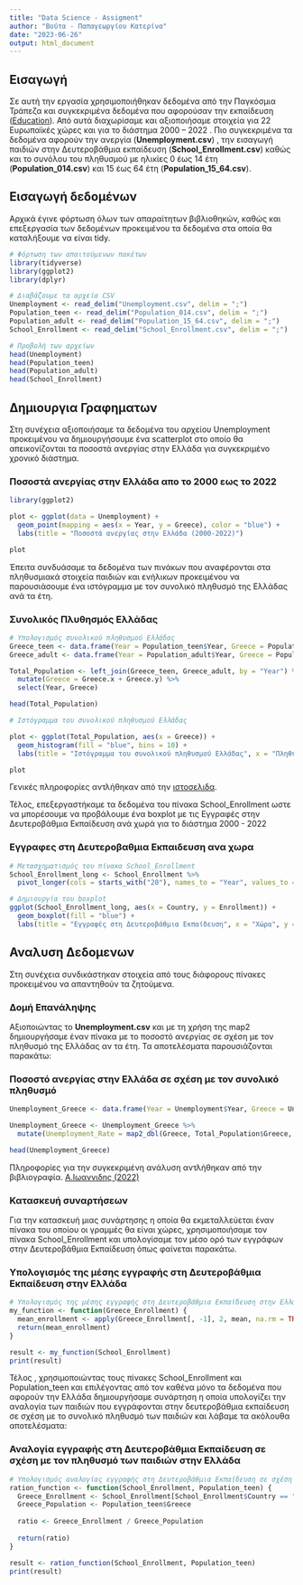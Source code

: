 ```yaml
---
title: "Data Science - Assigment"
author: "Βούτα - Παπαγεωργίου Κατερίνα"
date: "2023-06-26"
output: html_document
---
```



## Εισαγωγή

Σε αυτή την εργασία χρησιμοποιήθηκαν δεδομένα από την Παγκόσμια Τράπεζα και συγκεκριμένα δεδομένα που αφορούσαν την εκπαίδευση ([Education](https://data.worldbank.org/topic/education?end=2022&start=2000&view=chart)). Από αυτά διαχωρίσαμε και αξιοποιήσαμε στοιχεία για 22 Ευρωπαϊκές χώρες και  για το διάστημα 2000 – 2022 . Πιο συγκεκριμένα τα δεδομένα αφορούν την ανεργία (**Unemployment.csv**) , την εισαγωγή παιδιών στην Δευτεροβάθμια εκπαίδευση (**School_Enrollment.csv**) καθώς και το συνόλου του πληθυσμού με ηλικίες 0 έως 14 έτη (**Population_014.csv**) και 15 έως 64 έτη (**Population_15_64.csv**).


## Εισαγωγή δεδομένων

Αρχικά έγινε φόρτωση όλων των απαραίτητων βιβλιοθηκών, καθώς και επεξεργασία των δεδομένων προκειμένου τα δεδομένα στα οποία θα καταλήξουμε να είναι tidy.

```r
# Φόρτωση των απαιτούμενων πακέτων
library(tidyverse)
library(ggplot2)
library(dplyr)

# Διαβάζουμε τα αρχεία CSV
Unemployment <- read_delim("Unemployment.csv", delim = ";")
Population_teen <- read_delim("Population_014.csv", delim = ";")
Population_adult <- read_delim("Population_15_64.csv", delim = ";")
School_Enrollment <- read_delim("School_Enrollment.csv", delim = ";")

# Προβολή των αρχείων
head(Unemployment)
head(Population_teen)
head(Population_adult)
head(School_Enrollment)
```

## Δημιουργια Γραφηματων


Στη συνέχεια αξιοποιήσαμε τα δεδομένα του αρχείου Unemployment προκειμένου να δημιουργήσουμε ένα scatterplot στο οποίο θα απεικονίζονται τα ποσοστά ανεργίας στην Ελλάδα για συγκεκριμένο χρονικό διάστημα.


### **Ποσοστά ανεργίας στην Ελλάδα απο το 2000 εως το 2022**
```r
library(ggplot2)

plot <- ggplot(data = Unemployment) +
  geom_point(mapping = aes(x = Year, y = Greece), color = "blue") +
  labs(title = "Ποσοστά ανεργίας στην Ελλάδα (2000-2022)")

plot
```

Έπειτα συνδυάσαμε τα δεδομένα των πινάκων που αναφέρονται στα πληθυσμιακά στοιχεία παιδιών και ενήλικων προκειμένου να παρουσιάσουμε ένα ιστόγραμμα με τον συνολικό πληθυσμό της Ελλάδας ανά τα έτη.

### **Συνολικός Πλυθησμός Ελλάδας** 

```r
# Υπολογισμός συνολικού πληθυσμού Ελλάδας
Greece_teen <- data.frame(Year = Population_teen$Year, Greece = Population_teen$Greece)
Greece_adult <- data.frame(Year = Population_adult$Year, Greece = Population_adult$Greece)

Total_Population <- left_join(Greece_teen, Greece_adult, by = "Year") %>%
  mutate(Greece = Greece.x + Greece.y) %>%
  select(Year, Greece)

head(Total_Population)

# Ιστόγραμμα του συνολικού πληθυσμού Ελλάδας

plot <- ggplot(Total_Population, aes(x = Greece)) +
  geom_histogram(fill = "blue", bins = 10) +
  labs(title = "Ιστόγραμμα του συνολικού πληθυσμού Ελλάδας", x = "Πληθυσμός", y = "Συχνότητα")

plot
```

Γενικές πληροφορίες αντλήθηκαν από την [ιστοσελιδα](https://el.wikipedia.org/wiki/%CE%94%CE%B7%CE%BC%CE%BF%CE%B3%CF%81%CE%B1%CF%86%CE%AF%CE%B1_%CF%84%CE%B7%CF%82_%CE%95%CE%BB%CE%BB%CE%AC%CE%B4%CE%B1%CF%82).


Τέλος, επεξεργαστήκαμε τα δεδομένα του πίνακα School_Enrollment ωστε να μπορέσουμε να προβάλουμε ένα boxplot με τις Εγγραφές στην Δευτεροβάθμια Εκπαίδευση ανά χωρά για το διάστημα 2000 - 2022 


### **Εγγραφες στη Δευτεροβαθμια Εκπαιδευση ανα χωρα**
```r
# Μετασχηματισμός του πίνακα School_Enrollment 
School_Enrollment_long <- School_Enrollment %>%
  pivot_longer(cols = starts_with("20"), names_to = "Year", values_to = "Enrollment")

# Δημιουργία του boxplot
ggplot(School_Enrollment_long, aes(x = Country, y = Enrollment)) +
  geom_boxplot(fill = "blue") +
  labs(title = "Εγγραφές στη Δευτεροβάθμια Εκπαίδευση", x = "Χώρα", y = "Εγγραφές")

```

## Αναλυση Δεδομενων 
Στη συνέχεια συνδικάστηκαν στοιχεία από τους διάφορους πίνακες προκειμένου να απαντηθούν τα ζητούμενα.

### Δομή Επανάληψης

Αξιοποιώντας το **Unemployment.csv** και με τη χρήση της map2 δημιουργήσαμε έναν πίνακα με το ποσοστό ανεργίας σε σχέση με τον πληθυσμό της Ελλάδας αν τα έτη.
Τα αποτελέσματα παρουσιάζονται παρακάτω: 

### **Ποσοστό ανεργίας στην Ελλάδα σε σχέση με τον συνολικό πληθυσμό**
```r
Unemployment_Greece <- data.frame(Year = Unemployment$Year, Greece = Unemployment$Greece)

Unemployment_Greece <- Unemployment_Greece %>%
  mutate(Unemployment_Rate = map2_dbl(Greece, Total_Population$Greece, ~ (.x / .y) * 100))

head(Unemployment_Greece)
```

Πληροφορίες για την συγκεκριμένη ανάλυση αντλήθηκαν από την βιβλιογραφία. [A.Ιωαννιδης (2022)](https://imegsevee.gr/wp-content/uploads/2023/04/ioannidis_apasxolisi_neon.pdf)

### Κατασκευή συναρτήσεων

Για την κατασκευή μιας συνάρτησης η οποία θα εκμεταλλεύεται έναν πίνακα του οποίου οι γραμμές θα είναι χώρες, χρησιμοποιήσαμε τον πίνακα School_Enrollment και υπολογίσαμε τον μέσο ορό των εγγράφων στην Δευτεροβάθμια Εκπαίδευση όπως φαίνεται παρακάτω. 

### **Υπολογισμός της μέσης εγγραφής στη Δευτεροβάθμια Εκπαίδευση στην Ελλάδα**

```r
# Υπολογισμός της μέσης εγγραφής στη Δευτεροβάθμια Εκπαίδευση στην Ελλάδα
my_function <- function(Greece_Enrollment) {
  mean_enrollment <- apply(Greece_Enrollment[, -1], 2, mean, na.rm = TRUE)
  return(mean_enrollment)
}

result <- my_function(School_Enrollment)
print(result)
```

Τέλος , χρησιμοποιώντας τους πίνακες School_Enrollment και Population_teen και επιλέγοντας από τον καθένα μόνο τα δεδομένα που αφορούν την Ελλάδα δημιουργήσαμε συνάρτηση η οποία υπολογίζει την αναλογία των παιδιών που εγγράφονται στην δευτεροβάθμια εκπαίδευση σε σχέση με το συνολικό πληθυσμό των παιδιών και λάβαμε τα ακόλουθα αποτελέσματα:

### **Αναλογία εγγραφής στη Δευτεροβάθμια Εκπαίδευση σε σχέση με τον πληθυσμό των παιδιών στην Ελλάδα**

```r
# Υπολογισμός αναλογίας εγγραφής στη Δευτεροβάθμια Εκπαίδευση σε σχέση με τον πληθυσμό των παιδιών στην Ελλάδα
ration_function <- function(School_Enrollment, Population_teen) {
  Greece_Enrollment <- School_Enrollment[School_Enrollment$Country == "Greece", -1]
  Greece_Population <- Population_teen$Greece
  
  ratio <- Greece_Enrollment / Greece_Population
  
  return(ratio)
}

result <- ration_function(School_Enrollment, Population_teen)
print(result)
```

